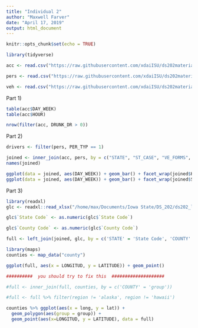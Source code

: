 ```yaml
---
title: "Individual 2"
author: "Maxwell Farver"
date: "April 17, 2019"
output: html_document
---
```


```r
knitr::opts_chunk$set(echo = TRUE)
```

```r
library(tidyverse)

acc <- read.csv("https://raw.githubusercontent.com/xdaiISU/ds202materials/master/hwlabs/fars2017/accident.csv", stringsAsFactors = FALSE)

pers <- read.csv("https://raw.githubusercontent.com/xdaiISU/ds202materials/master/hwlabs/fars2017/person.csv", stringsAsFactors = FALSE)

veh <- read.csv("https://raw.githubusercontent.com/xdaiISU/ds202materials/master/hwlabs/fars2017/vehicle.csv", stringsAsFactors = FALSE)
```


Part 1)
```r
table(acc$DAY_WEEK)
table(acc$HOUR)
```

```r
nrow(filter(acc, DRUNK_DR > 0))
```


Part 2)
```r
drivers <- filter(pers, PER_TYP == 1)
```

```r
joined <- inner_join(acc, pers, by = c("STATE", "ST_CASE", "VE_FORMS", "COUNTY", "DAY", "MONTH", "HOUR", "MINUTE", "RUR_URB", "FUNC_SYS","HARM_EV", "MAN_COLL"))
names(joined)
```

```r
ggplot(data = joined, aes(DAY_WEEK)) + geom_bar() + facet_wrap(joined$HOUR)
ggplot(data = joined, aes(DAY_WEEK)) + geom_bar() + facet_wrap(joined$SEX)
```


Part 3)
```r
library(readxl)
glc <- readxl::read_xlsx("/home/max/Documents/Iowa State/DS_202/ds202_lab5/FRPP_GLCU.xlsx", skip = 1)
```

```r
glc$`State Code` <- as.numeric(glc$`State Code`)

glc$`County Code` <- as.numeric(glc$`County Code`)

full <- left_join(joined, glc, by = c('STATE' = 'State Code', 'COUNTY' = 'County Code'))
```

```r
library(maps)
counties <- map_data("county")
```

```r
ggplot(full, aes(x = LONGITUD, y = LATITUDE)) + geom_point()
```


```r
##########  you should try to fix this  ####################

#full <- inner_join(full, counties, by = c('COUNTY' = 'group'))

#full <- full %>% filter(region != 'alaska', region != 'hawaii')
```


```r
counties %>% ggplot(aes(x = long, y = lat)) + 
  geom_polygon(aes(group = group)) +
  geom_point(aes(x=LONGITUD, y = LATITUDE), data = full) 
```


